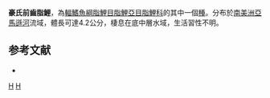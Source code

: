{{Speciesbox 
| taxon = Prodontocharax howesi
| status = NE
| status_system = IUCN3.1
| authority =  [[Fowler|Fowler]], 1940
| synonyms = *''Amblystilbe howesi''<br /><small>Fowler, 1940</small>
}}
'''豪氏前齒脂鯉'''，為[[輻鰭魚綱|輻鰭魚綱]][[脂鯉目|脂鯉目]][[脂鯉亞目|脂鯉亞目]][[脂鯉科|脂鯉科]]的其中一個[[種|種]]。分布於[[南美洲|南美洲]][[亞馬遜河|亞馬遜河]]流域，體長可達4.2公分，棲息在底中層水域，生活習性不明。

==参考文献==
{{refbegin}}
*{{FishBase_species|genus=Prodontocharax|species=howesi|year=2014|month=1}}
{{refend}}

{{Taxonbar|from=Q5632439}}

[[Category:前齒脂鯉屬|H]]
[[Category:1940年描述的鱼类|H]]


{{魚類小作品}}